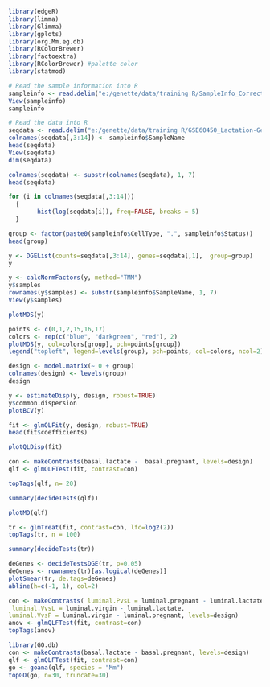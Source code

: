 ```{r}
library(edgeR)
library(limma)
library(Glimma)
library(gplots)
library(org.Mm.eg.db)
library(RColorBrewer)
library(factoextra)
library(RColorBrewer) #palette color
library(statmod)
```

```{r}
# Read the sample information into R
sampleinfo <- read.delim("e:/genette/data/training R/SampleInfo_Corrected.txt")
View(sampleinfo)
sampleinfo
```

```{r}
# Read the data into R
seqdata <- read.delim("e:/genette/data/training R/GSE60450_Lactation-GenewiseCounts.txt", stringsAsFactors = FALSE)
colnames(seqdata[,3:14]) <- sampleinfo$SampleName
head(seqdata)
View(seqdata)
dim(seqdata)
```
```{r}

colnames(seqdata) <- substr(colnames(seqdata), 1, 7)
head(seqdata)
```

```{r}
for (i in colnames(seqdata[,3:14])) 
  {
        hist(log(seqdata[i]), freq=FALSE, breaks = 5)
  }
```


```{r}
group <- factor(paste0(sampleinfo$CellType, ".", sampleinfo$Status))
head(group)
```


```{r}
y <- DGEList(counts=seqdata[,3:14], genes=seqdata[,1],  group=group)
y
```

```{r}
y <- calcNormFactors(y, method="TMM")
y$samples
rownames(y$samples) <- substr(sampleinfo$SampleName, 1, 7)
View(y$samples)
```

```{r}
plotMDS(y)
```

```{r}
points <- c(0,1,2,15,16,17)
colors <- rep(c("blue", "darkgreen", "red"), 2)
plotMDS(y, col=colors[group], pch=points[group])
legend("topleft", legend=levels(group), pch=points, col=colors, ncol=2)
```

```{r}

design <- model.matrix(~ 0 + group)
colnames(design) <- levels(group)
design

y <- estimateDisp(y, design, robust=TRUE)
y$common.dispersion
plotBCV(y)

```

```{r}
fit <- glmQLFit(y, design, robust=TRUE)
head(fit$coefficients)

```

```{r}
plotQLDisp(fit)
```

```{r}
con <- makeContrasts(basal.lactate -  basal.pregnant, levels=design)
qlf <- glmQLFTest(fit, contrast=con)
```

```{r}
topTags(qlf, n= 20)

summary(decideTests(qlf))

plotMD(qlf)

```


```{r}
tr <- glmTreat(fit, contrast=con, lfc=log2(2))
topTags(tr, n = 100)
```
```{r}
summary(decideTests(tr))
```

```{r}
deGenes <- decideTestsDGE(tr, p=0.05)
deGenes <- rownames(tr)[as.logical(deGenes)]
plotSmear(tr, de.tags=deGenes)
abline(h=c(-1, 1), col=2)

```


```{r}
con <- makeContrasts( luminal.PvsL = luminal.pregnant - luminal.lactate,
 luminal.VvsL = luminal.virgin - luminal.lactate,
luminal.VvsP = luminal.virgin - luminal.pregnant, levels=design)
anov <- glmQLFTest(fit, contrast=con)
topTags(anov)
```

```{r}
library(GO.db)
con <- makeContrasts(basal.lactate - basal.pregnant, levels=design)
qlf <- glmQLFTest(fit, contrast=con)
go <- goana(qlf, species = "Mm")
topGO(go, n=30, truncate=30)
```


